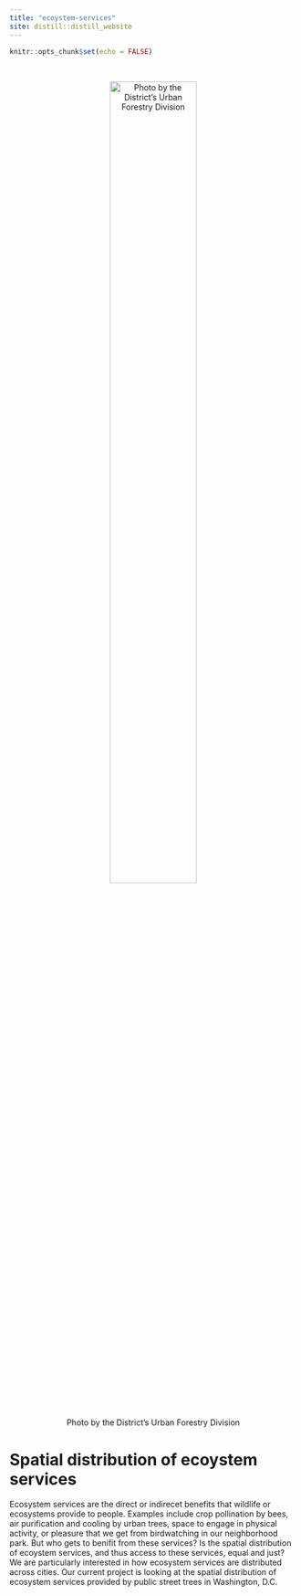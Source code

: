 ```yaml
---
title: "ecoystem-services"
site: distill::distill_website
---
```


```r
knitr::opts_chunk$set(echo = FALSE)
```

<style>
d-title, d-byline {
  display: none
}
</style>

<br>

<center>

![Photo by the District’s Urban Forestry Division](images/projects/dc-street-trees-map.jpeg){width=60%}

</center>

# Spatial distribution of ecoystem services

Ecosystem services are the direct or indirecet benefits that wildlife or ecosystems provide to people. Examples include crop pollination by bees, air purification and cooling by urban trees, space to engage in physical activity, or pleasure that we get from birdwatching in our neighborhood park. But who gets to benifit from these services? Is the spatial distribution of ecoystem services, and thus access to these services, equal and just? We are particularly interested in how ecosystem services are distributed across cities. Our current project is looking at the spatial distribution of ecosystem services provided by public street trees in Washington, D.C.
